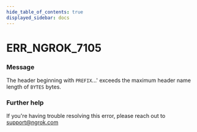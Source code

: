 ```yaml
---
hide_table_of_contents: true
displayed_sidebar: docs
---
```



# ERR_NGROK_7105

### Message

The header beginning with `PREFIX`...' exceeds the maximum header name length of `BYTES` bytes.

<ErrorDetails error="err_ngrok_7105" />

### Further help

If you're having trouble resolving this error, please reach out to [support@ngrok.com](mailto:support@ngrok.com?subject=Help%20with%20ERR_NGROK_7105)

